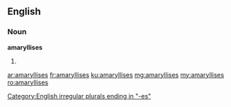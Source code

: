 ==English==

===Noun===
'''amaryllises'''

# {{plural of|amaryllis}}

[[Category:English irregular plurals ending in "-es"]]

[[ar:amaryllises]]
[[fr:amaryllises]]
[[ku:amaryllises]]
[[mg:amaryllises]]
[[my:amaryllises]]
[[ro:amaryllises]]